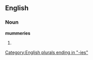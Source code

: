==English==

===Noun===
'''mummeries'''

# {{plural of|[[mummery]]}}

[[Category:English plurals ending in "-ies"]]